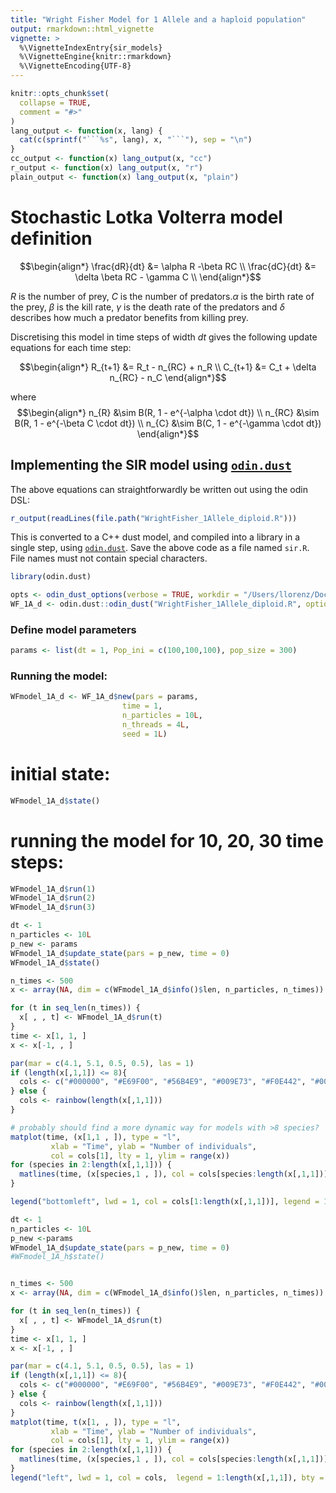 ```yaml
---
title: "Wright Fisher Model for 1 Allele and a haploid population"
output: rmarkdown::html_vignette
vignette: >
  %\VignetteIndexEntry{sir_models}
  %\VignetteEngine{knitr::rmarkdown}
  %\VignetteEncoding{UTF-8}
---
```


```r
knitr::opts_chunk$set(
  collapse = TRUE,
  comment = "#>"
)
lang_output <- function(x, lang) {
  cat(c(sprintf("```%s", lang), x, "```"), sep = "\n")
}
cc_output <- function(x) lang_output(x, "cc")
r_output <- function(x) lang_output(x, "r")
plain_output <- function(x) lang_output(x, "plain")
```

# Stochastic Lotka Volterra model definition


$$\begin{align*}
\frac{dR}{dt} &= \alpha R -\beta RC \\
\frac{dC}{dt} &= \delta \beta RC - \gamma C \\
\end{align*}$$

$R$ is the number of prey, $C$ is the number of predators.$\alpha$ is the birth rate of the prey, $\beta$ is the kill rate, $\gamma$ is the death rate of the predators and $\delta$ describes how much a predator benefits from killing prey.

Discretising this model in time steps of width $dt$ gives the following update equations for each time step:

$$\begin{align*}
R_{t+1} &= R_t - n_{RC} + n_R \\
C_{t+1} &= C_t + \delta n_{RC}  - n_C
\end{align*}$$

where
$$\begin{align*}
n_{R} &\sim B(R, 1 - e^{-\alpha \cdot dt}) \\
n_{RC} &\sim B(R, 1 - e^{-\beta C \cdot dt}) \\
n_{C} &\sim B(C, 1 - e^{-\gamma \cdot dt})
\end{align*}$$

## Implementing the SIR model using [`odin.dust`](https://mrc-ide.github.io/odin.dust/)

The above equations can straightforwardly be written out using the odin DSL:

```r
r_output(readLines(file.path("WrightFisher_1Allele_diploid.R")))
```

This is converted to a C++ dust model, and compiled into a library in a single step, using [`odin.dust`](https://mrc-ide.github.io/odin.dust/). Save the above code as a file named `sir.R`. File names must not contain special characters.

```r
library(odin.dust)
```

```r
opts <- odin_dust_options(verbose = TRUE, workdir = "/Users/llorenz/Documents/PhD_Project/Code/dust_folder2", skip_cache = TRUE)
WF_1A_d <- odin.dust::odin_dust("WrightFisher_1Allele_diploid.R", options = opts)
```

### Define model parameters
```r
params <- list(dt = 1, Pop_ini = c(100,100,100), pop_size = 300) 
```


### Running the model:
```r
WFmodel_1A_d <- WF_1A_d$new(pars = params,
                         time = 1,
                         n_particles = 10L,
                         n_threads = 4L,
                         seed = 1L)
```

# initial state: 
```r
WFmodel_1A_d$state()
```


# running the model for 10, 20, 30 time steps:
```r
WFmodel_1A_d$run(1)
WFmodel_1A_d$run(2)
WFmodel_1A_d$run(3)
```

```r
dt <- 1
n_particles <- 10L
p_new <- params
WFmodel_1A_d$update_state(pars = p_new, time = 0)
WFmodel_1A_d$state()
```

```r
n_times <- 500
x <- array(NA, dim = c(WFmodel_1A_d$info()$len, n_particles, n_times))

for (t in seq_len(n_times)) {
  x[ , , t] <- WFmodel_1A_d$run(t)
}
time <- x[1, 1, ]
x <- x[-1, , ]

par(mar = c(4.1, 5.1, 0.5, 0.5), las = 1)
if (length(x[,1,1]) <= 8){
  cols <- c("#000000", "#E69F00", "#56B4E9", "#009E73", "#F0E442", "#0072B2", "#D55E00", "#CC79A7") #8 colorblind friendly colors
} else {
  cols <- rainbow(length(x[,1,1]))
}

# probably should find a more dynamic way for models with >8 species?
matplot(time, (x[1,1 , ]), type = "l",
         xlab = "Time", ylab = "Number of individuals",
         col = cols[1], lty = 1, ylim = range(x))
for (species in 2:length(x[,1,1])) {
  matlines(time, (x[species,1 , ]), col = cols[species:length(x[,1,1])], lty = 1)
}

legend("bottomleft", lwd = 1, col = cols[1:length(x[,1,1])], legend = 1:length(x[,1,1]), bty = "n")
```

```r
dt <- 1
n_particles <- 10L
p_new <-params
WFmodel_1A_d$update_state(pars = p_new, time = 0)
#WFmodel_1A_h$state()


n_times <- 500
x <- array(NA, dim = c(WFmodel_1A_d$info()$len, n_particles, n_times))

for (t in seq_len(n_times)) {
  x[ , , t] <- WFmodel_1A_d$run(t)
}
time <- x[1, 1, ]
x <- x[-1, , ]

par(mar = c(4.1, 5.1, 0.5, 0.5), las = 1)
if (length(x[,1,1]) <= 8){
  cols <- c("#000000", "#E69F00", "#56B4E9", "#009E73", "#F0E442", "#0072B2", "#D55E00", "#CC79A7") #8 colorblind friendly colors
} else {
  cols <- rainbow(length(x[,1,1]))
}
matplot(time, t(x[1, , ]), type = "l",
         xlab = "Time", ylab = "Number of individuals",
         col = cols[1], lty = 1, ylim = range(x))
for (species in 2:length(x[,1,1])) {
  matlines(time, (x[species,1 , ]), col = cols[species:length(x[,1,1])], lty = 1)
}
legend("left", lwd = 1, col = cols,  legend = 1:length(x[,1,1]), bty = "n")
```
